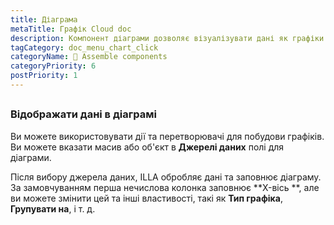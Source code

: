 ```yaml
---
title: Діаграма
metaTitle: Графік Cloud doc
description: Компонент діаграми дозволяє візуалізувати дані як графіки та графіки. Він побудований на основі Chart.js.
tagCategory: doc_menu_chart_click
categoryName: 🧬 Assemble components
categoryPriority: 6
postPriority: 1
---
```


## <Heading hidden>Діаграма</Heading>

### Відображати дані в діаграмі

Ви можете використовувати дії та перетворювачі для побудови графіків. Ви можете вказати масив або об'єкт в **Джерелі даних** полі для діаграми. 

Після вибору джерела даних, ILLA обробляє дані та заповнює діаграму. За замовчуванням перша нечислова колонка заповнює **X-вісь **, але ви можете змінити цей та інші властивості, такі як **Тип графіка**, **Групувати на**, і т. д.

<img src='https://cdn.illacloud.com/official-website/img/docs/assemble/chart1.png' alt="" />

<img src='https://cdn.illacloud.com/official-website/img/docs/assemble/chart2.png' alt="" />
